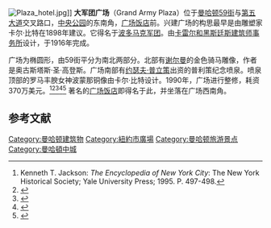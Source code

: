 {{coord|40|45|52|N|73|58|24|W|display=title}}
{{double image|right|Sherman gilded jeh.JPG|125|Pomona GAP jeh.JPG|125|谢尔曼骑马雕像|波蒙那铜像}}
[[File:Plaza_hotel.jpg|right]]]]
'''大军团广场'''（Grand Army Plaza）位于[[曼哈顿|曼哈顿]][[59街|59街]]与[[第五大道|第五大道]]交叉路口，[[中央公园|中央公园]]的东南角，[[广场饭店|广场饭店]]前。兴建广场的构思最早是由雕塑家卡尔·比特在1898年建议。它得名于[[波多马克军团|波多马克军团]]。由[[卡雷尔和黑斯廷斯建筑师事务所|卡雷尔和黑斯廷斯建筑师事务所]]设计，于1916年完成。

广场为椭圆形，由59街平分为南北两部分。北部有[[威廉·特库姆塞·舍曼|谢尔曼]]的金色骑马雕像，作者是奥古斯塔斯·圣·高登斯。广场南部有[[约瑟夫·普立策|约瑟夫·普立策]]出资的普利策纪念喷泉。喷泉顶部的罗马丰腴女神波蒙那铜像由卡尔·比特设计。1990年，广场进行整修，耗资370万美元。<ref name="Citycyclopedia">Kenneth T. Jackson: ''The Encyclopedia of New York City'': The New York Historical Society; Yale University Press; 1995. P. 497-498.</ref><ref>{{cite web|url=http://www.nytimes.com/1990/03/01/garden/currents-grand-army-plaza-s-rather-grand-history.html|title=Currents; Grand Army Plaza's Rather Grand History|last=LOUIE|first=ELAINE|date=1 March 1990|work=[[New_York_Times|New York Times]]|accessdate=14 April 2010|archive-date=2019-04-02|archive-url=https://web.archive.org/web/20190402090526/https://www.nytimes.com/1990/03/01/garden/currents-grand-army-plaza-s-rather-grand-history.html|dead-url=no}}</ref><ref>{{cite web|url=http://www.nytimes.com/1990/06/28/arts/review-architecture-a-restored-grand-army-plaza-with-a-new-coat-for-the-general.html?pagewanted=1|title=Review/Architecture; A Restored Grand Army Plaza, With a New Coat for the General|last=GOLDBERGER|first=PAUL|date=28 June 1990|work=New York Times|accessdate=14 April 2010|archive-date=2020-11-05|archive-url=https://web.archive.org/web/20201105045418/https://www.nytimes.com/1990/06/28/arts/review-architecture-a-restored-grand-army-plaza-with-a-new-coat-for-the-general.html?pagewanted=1|dead-url=no}}</ref><ref>{{cite web|url=http://www.nytimes.com/1990/07/02/opinion/grand-army-plaza-redressed.html?pagewanted=1|title=Grand Army Plaza, Redressed|date=2 July 1990|work=New York Times|accessdate=14 April 2010|archive-date=2018-12-15|archive-url=https://web.archive.org/web/20181215133038/https://www.nytimes.com/1990/07/02/opinion/grand-army-plaza-redressed.html?pagewanted=1|dead-url=no}}</ref><ref>{{cite book|last=Morgan|first=Ann Lee|title=The Oxford dictionary of American art and artists|publisher=Oxford University Press|date=2007|series=Oxford reference online|page=45|isbn=9780195128789|url=http://books.google.com/books?id=pyvjWAcwnHEC&pg=PA45|access-date=2011-12-23|archive-date=2017-02-14|archive-url=https://web.archive.org/web/20170214170542/https://books.google.com/books?id=pyvjWAcwnHEC&pg=PA45|dead-url=no}}</ref> 著名的[[广场饭店|广场饭店]]即得名于此，并坐落在广场西南角。

== 参考文献 ==
{{reflist}}

[[Category:曼哈顿建筑物|Category:曼哈顿建筑物]]
[[Category:紐約市廣場|Category:紐約市廣場]]
[[Category:曼哈顿旅游景点|Category:曼哈顿旅游景点]]
[[Category:曼哈頓中城|Category:曼哈頓中城]]
